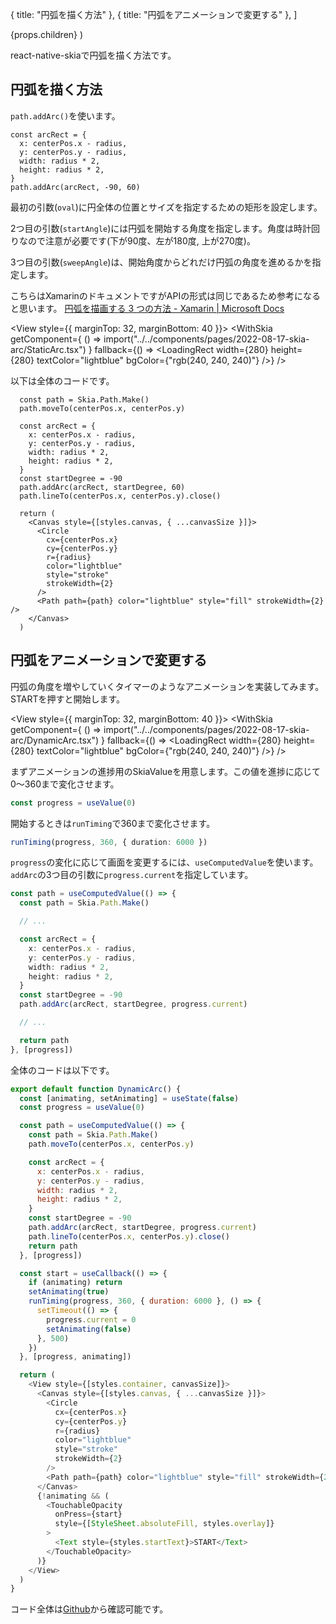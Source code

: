 


  { title: "円弧を描く方法" },
  { title: "円弧をアニメーションで変更する" },
]


  <PostLayout headlines={headlines} meta={meta}>
    {props.children}
  </PostLayout>
)

react-native-skiaで円弧を描く方法です。


## 円弧を描く方法


`path.addArc()`を使います。

```tsx
const arcRect = {
  x: centerPos.x - radius,
  y: centerPos.y - radius,
  width: radius * 2,
  height: radius * 2,
}
path.addArc(arcRect, -90, 60)
```

最初の引数(`oval`)に円全体の位置とサイズを指定するための矩形を設定します。

2つ目の引数(`startAngle`)には円弧を開始する角度を指定します。角度は時計回りなので注意が必要です(下が90度、左が180度, 上が270度)。

3つ目の引数(`sweepAngle`)は、開始角度からどれだけ円弧の角度を進めるかを指定します。


こちらはXamarinのドキュメントですがAPIの形式は同じであるため参考になると思います。
[円弧を描画する 3 つの方法 - Xamarin | Microsoft Docs](https://docs.microsoft.com/ja-jp/xamarin/xamarin-forms/user-interface/graphics/skiasharp/curves/arcs#the-angle-arc)


<View style={{ marginTop: 32, marginBottom: 40 }}>
  <WithSkia
    getComponent={
      () => import("../../components/pages/2022-08-17-skia-arc/StaticArc.tsx")
    }
    fallback={() => <LoadingRect width={280} height={280} textColor="lightblue" bgColor={"rgb(240, 240, 240)"} />}
  />
</View>


以下は全体のコードです。


```tsx
  const path = Skia.Path.Make()
  path.moveTo(centerPos.x, centerPos.y)

  const arcRect = {
    x: centerPos.x - radius,
    y: centerPos.y - radius,
    width: radius * 2,
    height: radius * 2,
  }
  const startDegree = -90
  path.addArc(arcRect, startDegree, 60)
  path.lineTo(centerPos.x, centerPos.y).close()

  return (
    <Canvas style={[styles.canvas, { ...canvasSize }]}>
      <Circle
        cx={centerPos.x}
        cy={centerPos.y}
        r={radius}
        color="lightblue"
        style="stroke"
        strokeWidth={2}
      />
      <Path path={path} color="lightblue" style="fill" strokeWidth={2} />
    </Canvas>
  )
```

## 円弧をアニメーションで変更する

円弧の角度を増やしていくタイマーのようなアニメーションを実装してみます。STARTを押すと開始します。

<View style={{ marginTop: 32, marginBottom: 40 }}>
  <WithSkia
    getComponent={
      () => import("../../components/pages/2022-08-17-skia-arc/DynamicArc.tsx")
    }
    fallback={() => <LoadingRect width={280} height={280} textColor="lightblue" bgColor={"rgb(240, 240, 240)"} />}
  />
</View>

まずアニメーションの進捗用のSkiaValueを用意します。この値を進捗に応じて0〜360まで変化させます。

```ts
const progress = useValue(0)
```

開始するときは`runTiming`で360まで変化させます。

```ts
runTiming(progress, 360, { duration: 6000 })
```

`progress`の変化に応じて画面を変更するには、`useComputedValue`を使います。`addArc`の3つ目の引数に`progress.current`を指定しています。

```ts
const path = useComputedValue(() => {
  const path = Skia.Path.Make()

  // ...

  const arcRect = {
    x: centerPos.x - radius,
    y: centerPos.y - radius,
    width: radius * 2,
    height: radius * 2,
  }
  const startDegree = -90
  path.addArc(arcRect, startDegree, progress.current)

  // ...

  return path
}, [progress])
```

全体のコードは以下です。

```js
export default function DynamicArc() {
  const [animating, setAnimating] = useState(false)
  const progress = useValue(0)

  const path = useComputedValue(() => {
    const path = Skia.Path.Make()
    path.moveTo(centerPos.x, centerPos.y)

    const arcRect = {
      x: centerPos.x - radius,
      y: centerPos.y - radius,
      width: radius * 2,
      height: radius * 2,
    }
    const startDegree = -90
    path.addArc(arcRect, startDegree, progress.current)
    path.lineTo(centerPos.x, centerPos.y).close()
    return path
  }, [progress])

  const start = useCallback(() => {
    if (animating) return
    setAnimating(true)
    runTiming(progress, 360, { duration: 6000 }, () => {
      setTimeout(() => {
        progress.current = 0
        setAnimating(false)
      }, 500)
    })
  }, [progress, animating])

  return (
    <View style={[styles.container, canvasSize]}>
      <Canvas style={[styles.canvas, { ...canvasSize }]}>
        <Circle
          cx={centerPos.x}
          cy={centerPos.y}
          r={radius}
          color="lightblue"
          style="stroke"
          strokeWidth={2}
        />
        <Path path={path} color="lightblue" style="fill" strokeWidth={2} />
      </Canvas>
      {!animating && (
        <TouchableOpacity
          onPress={start}
          style={[StyleSheet.absoluteFill, styles.overlay]}
        >
          <Text style={styles.startText}>START</Text>
        </TouchableOpacity>
      )}
    </View>
  )
}
```

コード全体は[Github](https://github.com/gaishimo/omoidasu-tech-blog/tree/main/components/pages/2022-08-17-skia-arc)から確認可能です。



